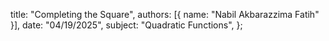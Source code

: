   title: "Completing the Square",
  authors: [{ name: "Nabil Akbarazzima Fatih" }],
  date: "04/19/2025",
  subject: "Quadratic Functions",
};
